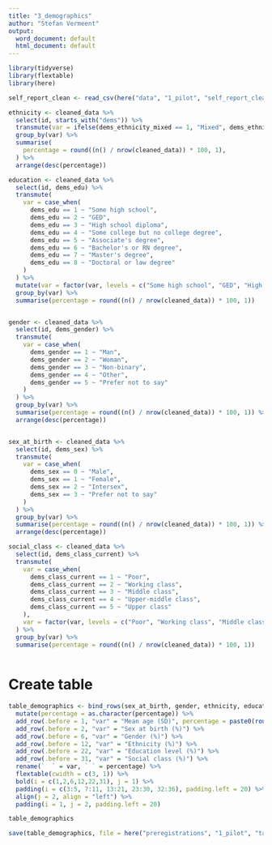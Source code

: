 ```yaml
---
title: "3_demographics"
author: "Stefan Vermeent"
output:
  word_document: default
  html_document: default
---
```


```r
library(tidyverse)
library(flextable)
library(here)

self_report_clean <- read_csv(here("data", "1_pilot", "self_report_clean.csv"))
```


```r
ethnicity <- cleaned_data %>%
  select(id, starts_with("dems")) %>%
  transmute(var = ifelse(dems_ethnicity_mixed == 1, "Mixed", dems_ethnicity)) %>%
  group_by(var) %>%
  summarise(
    percentage = round((n() / nrow(cleaned_data)) * 100, 1),
  ) %>%
  arrange(desc(percentage))

education <- cleaned_data %>%
  select(id, dems_edu) %>%
  transmute(
    var = case_when(
      dems_edu == 1 ~ "Some high school",
      dems_edu == 2 ~ "GED",
      dems_edu == 3 ~ "High school diploma",
      dems_edu == 4 ~ "Some college but no college degree",
      dems_edu == 5 ~ "Associate's degree",
      dems_edu == 6 ~ "Bachelor's or RN degree",
      dems_edu == 7 ~ "Master's degree",
      dems_edu == 8 ~ "Doctoral or law degree"
    )
  ) %>%
  mutate(var = factor(var, levels = c("Some high school", "GED", "High school diploma", "Some college but no college degree", "Associate's degree", "Bachelor's or RN degree", "Master's degree", "Doctoral or law degree"))) %>%
  group_by(var) %>%
  summarise(percentage = round((n() / nrow(cleaned_data)) * 100, 1)) 


gender <- cleaned_data %>%
  select(id, dems_gender) %>% 
  transmute(
    var = case_when(
      dems_gender == 1 ~ "Man",
      dems_gender == 2 ~ "Woman",
      dems_gender == 3 ~ "Non-binary",
      dems_gender == 4 ~ "Other",
      dems_gender == 5 ~ "Prefer not to say"
    )
  ) %>%
  group_by(var) %>%
  summarise(percentage = round((n() / nrow(cleaned_data)) * 100, 1)) %>%
  arrange(desc(percentage))


sex_at_birth <- cleaned_data %>%
  select(id, dems_sex) %>% 
  transmute(
    var = case_when(
      dems_sex == 0 ~ "Male",
      dems_sex == 1 ~ "Female",
      dems_sex == 2 ~ "Intersex",
      dems_sex == 3 ~ "Prefer not to say"
    )
  ) %>%
  group_by(var) %>%
  summarise(percentage = round((n() / nrow(cleaned_data)) * 100, 1)) %>%
  arrange(desc(percentage))

social_class <- cleaned_data %>%
  select(id, dems_class_current) %>% 
  transmute(
    var = case_when(
      dems_class_current == 1 ~ "Poor",
      dems_class_current == 2 ~ "Working class",
      dems_class_current == 3 ~ "Middle class",
      dems_class_current == 4 ~ "Upper-middle class",
      dems_class_current == 5 ~ "Upper class"
    ),
    var = factor(var, levels = c("Poor", "Working class", "Middle class", "Upper-middle class", "Upper class"))
  ) %>%
  group_by(var) %>%
  summarise(percentage = round((n() / nrow(cleaned_data)) * 100, 1))
  
```

# Create table

```r
table_demographics <- bind_rows(sex_at_birth, gender, ethnicity, education, social_class) %>%
  mutate(percentage = as.character(percentage)) %>%
  add_row(.before = 1, "var" = "Mean age (SD)", percentage = paste0(round(mean(self_report_clean$dems_age, na.rm=T),2), " (", round(sd(self_report_clean$dems_age, na.rm=T),2), ")")) %>%
  add_row(.before = 2, "var" = "Sex at birth (%)") %>%
  add_row(.before = 6, "var" = "Gender (%)") %>%
  add_row(.before = 12, "var" = "Ethnicity (%)") %>%
  add_row(.before = 22, "var" = "Education level (%)") %>%
  add_row(.before = 31, "var" = "Social class (%)") %>%
  rename(`  ` = var, ` ` = percentage) %>%
  flextable(cwidth = c(3, 1)) %>%
  bold(i = c(1,2,6,12,22,31), j = 1) %>%
  padding(i = c(3:5, 7:11, 13:21, 23:30, 32:36), padding.left = 20) %>%
  align(j = 2, align = "left") %>%
  padding(i = 1, j = 2, padding.left = 20) 

table_demographics
```

```r
save(table_demographics, file = here("preregistrations", "1_pilot", "tables", "table_demographics.RData"))
```

